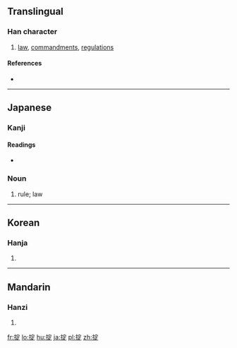 ==Translingual==

===Han character===
{{Han char|rn=64|rad=手|as=08|sn=11|four=5308<sub>1</sub>|canj=手十一人 (QJMO)|ids=⿰[[扌]][[定]]}}

# [[law]], [[commandment]]s, [[regulation]]s

====References====
* {{Han ref|kx=0438.100|dkj=12272|dj=0788.070|hdz=31906.070|uh=639F|ud=25503|bh=D57E|bd=54654}}

----

==Japanese==

===Kanji===
{{ja-kanji|grade=|rs=手08}}

====Readings====
* {{ja-readings|on=[[とう]] (tō), [[てい]] (tei), [[じょう]] (jō)|kun=[[おきて]] (okite)}}

===Noun===
{{ja-noun|おきて}}

# rule; law

----

==Korean==

===Hanja===
{{ko-hanja|hangeul=정|eumhun=|rv=jeong|mr=chŏng|y=ceng}}

# {{defn|lang=ko|sort=手08}}

----

==Mandarin==

===Hanzi===
{{cmn-hanzi|pin=[[luě]] ([[lue3]]), [[zhěng]] ([[zheng3]])|wg=<sup>3</sup>, cheng<sup>3</sup>}}

# {{defn|lang=cmn|sort=手08}}

[[fr:掟]]
[[lo:掟]]
[[hu:掟]]
[[ja:掟]]
[[pl:掟]]
[[zh:掟]]